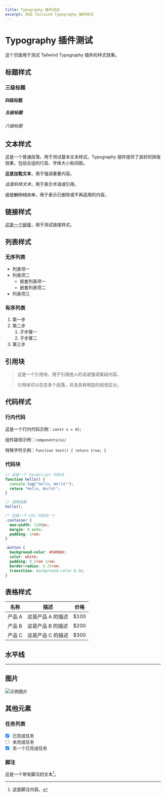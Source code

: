 ```yaml
---
title: Typography 插件测试
excerpt: 测试 Tailwind Typography 插件样式
---
```


# Typography 插件测试

这个页面用于测试 Tailwind Typography 插件的样式效果。

## 标题样式

### 三级标题

#### 四级标题

##### 五级标题

###### 六级标题

## 文本样式

这是一个普通段落，用于测试基本文本样式。Typography 插件提供了良好的排版效果，包括合适的行高、字体大小和间距。

**这是加粗文本**，用于强调重要内容。

*这是斜体文本*，用于表示术语或引用。

~~这是删除线文本~~，用于表示已删除或不再适用的内容。

## 链接样式

[这是一个链接](#)，用于测试链接样式。

## 列表样式

### 无序列表

- 列表项一
- 列表项二
  - 嵌套列表项一
  - 嵌套列表项二
- 列表项三

### 有序列表

1. 第一步
2. 第二步
   1. 子步骤一
   2. 子步骤二
3. 第三步

## 引用块

> 这是一个引用块，用于引用他人的话或强调某段内容。
>
> 引用块可以包含多个段落，并且具有明显的视觉区分。

## 代码样式

### 行内代码

这是一个行内代码示例：`const x = 42;`

组件路径示例：`components/ui/`

特殊字符示例：`function test() { return true; }`

### 代码块

```javascript
// 这是一个 JavaScript 代码块
function hello() {
  console.log("Hello, World!");
  return "Hello, World!";
}

// 调用函数
hello();
```

```css
/* 这是一个 CSS 代码块 */
.container {
  max-width: 1200px;
  margin: 0 auto;
  padding: 1rem;
}

.button {
  background-color: #3490dc;
  color: white;
  padding: 0.5rem 1rem;
  border-radius: 0.25rem;
  transition: background-color 0.3s;
}
```

## 表格样式

| 名称 | 描述 | 价格 |
|------|------|------|
| 产品 A | 这是产品 A 的描述 | $100 |
| 产品 B | 这是产品 B 的描述 | $200 |
| 产品 C | 这是产品 C 的描述 | $300 |

## 水平线

---

## 图片

![示例图片](https://via.placeholder.com/800x400)

## 其他元素

### 任务列表

- [x] 已完成任务
- [ ] 未完成任务
- [x] 另一个已完成任务

### 脚注

这是一个带有脚注的文本[^1]。

[^1]: 这是脚注内容。
